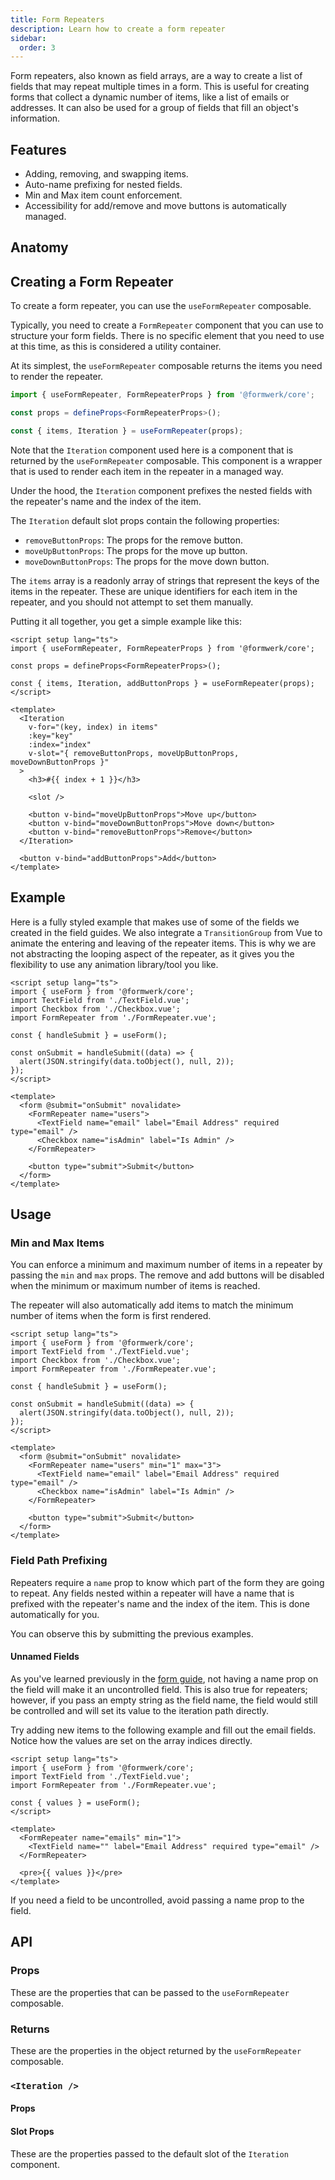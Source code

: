 ```yaml
---
title: Form Repeaters
description: Learn how to create a form repeater
sidebar:
  order: 3
---
```





Form repeaters, also known as field arrays, are a way to create a list of fields that may repeat multiple times in a form. This is useful for creating forms that collect a dynamic number of items, like a list of emails or addresses. It can also be used for a group of fields that fill an object's information.

## Features

- Adding, removing, and swapping items.
- Auto-name prefixing for nested fields.
- Min and Max item count enforcement.
- Accessibility for add/remove and move buttons is automatically managed.

## Anatomy

<AnatomyCanvas>
  <AnatomyRepeater />
</AnatomyCanvas>

## Creating a Form Repeater

To create a form repeater, you can use the `useFormRepeater` composable.

Typically, you need to create a `FormRepeater` component that you can use to structure your form fields. There is no specific element that you need to use at this time, as this is considered a utility container.

At its simplest, the `useFormRepeater` composable returns the items you need to render the repeater.

```ts
import { useFormRepeater, FormRepeaterProps } from '@formwerk/core';

const props = defineProps<FormRepeaterProps>();

const { items, Iteration } = useFormRepeater(props);
```

Note that the `Iteration` component used here is a component that is returned by the `useFormRepeater` composable. This component is a wrapper that is used to render each item in the repeater in a managed way.

Under the hood, the `Iteration` component prefixes the nested fields with the repeater's name and the index of the item.

The `Iteration` default slot props contain the following properties:

- `removeButtonProps`: The props for the remove button.
- `moveUpButtonProps`: The props for the move up button.
- `moveDownButtonProps`: The props for the move down button.

The `items` array is a readonly array of strings that represent the keys of the items in the repeater. These are unique identifiers for each item in the repeater, and you should not attempt to set them manually.

Putting it all together, you get a simple example like this:

```vue
<script setup lang="ts">
import { useFormRepeater, FormRepeaterProps } from '@formwerk/core';

const props = defineProps<FormRepeaterProps>();

const { items, Iteration, addButtonProps } = useFormRepeater(props);
</script>

<template>
  <Iteration
    v-for="(key, index) in items"
    :key="key"
    :index="index"
    v-slot="{ removeButtonProps, moveUpButtonProps, moveDownButtonProps }"
  >
    <h3>#{{ index + 1 }}</h3>

    <slot />

    <button v-bind="moveUpButtonProps">Move up</button>
    <button v-bind="moveDownButtonProps">Move down</button>
    <button v-bind="removeButtonProps">Remove</button>
  </Iteration>

  <button v-bind="addButtonProps">Add</button>
</template>
```

## Example

Here is a fully styled example that makes use of some of the fields we created in the field guides. We also integrate a `TransitionGroup` from Vue to animate the entering and leaving of the repeater items. This is why we are not abstracting the looping aspect of the repeater, as it gives you the flexibility to use any animation library/tool you like.

<MdxRepl preview-size="lg" client:load>

<div slot="!TextField.vue">
  <TextFieldPartial />
</div>

<div slot="!Checkbox.vue">
  <CheckboxPartial />
</div>

<div slot="FormRepeater.vue">
  <RepeaterPartial />
</div>

<div slot="App.vue">

```vue
<script setup lang="ts">
import { useForm } from '@formwerk/core';
import TextField from './TextField.vue';
import Checkbox from './Checkbox.vue';
import FormRepeater from './FormRepeater.vue';

const { handleSubmit } = useForm();

const onSubmit = handleSubmit((data) => {
  alert(JSON.stringify(data.toObject(), null, 2));
});
</script>

<template>
  <form @submit="onSubmit" novalidate>
    <FormRepeater name="users">
      <TextField name="email" label="Email Address" required type="email" />
      <Checkbox name="isAdmin" label="Is Admin" />
    </FormRepeater>

    <button type="submit">Submit</button>
  </form>
</template>
```

</div>

</MdxRepl>

## Usage

### Min and Max Items

You can enforce a minimum and maximum number of items in a repeater by passing the `min` and `max` props. The remove and add buttons will be disabled when the minimum or maximum number of items is reached.

The repeater will also automatically add items to match the minimum number of items when the form is first rendered.

<MdxRepl preview-size="xl" client:load>

<div slot="!TextField.vue">
  <TextFieldPartial />
</div>

<div slot="!Checkbox.vue">
  <CheckboxPartial />
</div>

<div slot="!FormRepeater.vue">
  <RepeaterPartial />
</div>

<div slot="App.vue">

```vue
<script setup lang="ts">
import { useForm } from '@formwerk/core';
import TextField from './TextField.vue';
import Checkbox from './Checkbox.vue';
import FormRepeater from './FormRepeater.vue';

const { handleSubmit } = useForm();

const onSubmit = handleSubmit((data) => {
  alert(JSON.stringify(data.toObject(), null, 2));
});
</script>

<template>
  <form @submit="onSubmit" novalidate>
    <FormRepeater name="users" min="1" max="3">
      <TextField name="email" label="Email Address" required type="email" />
      <Checkbox name="isAdmin" label="Is Admin" />
    </FormRepeater>

    <button type="submit">Submit</button>
  </form>
</template>
```

</div>

</MdxRepl>

### Field Path Prefixing

Repeaters require a `name` prop to know which part of the form they are going to repeat. Any fields nested within a repeater will have a name that is prefixed with the repeater's name and the index of the item. This is done automatically for you.

You can observe this by submitting the previous examples.

#### Unnamed Fields

As you've learned previously in the [form guide](/guides/forms/), not having a name prop on the field will make it an uncontrolled field. This is also true for repeaters; however, if you pass an empty string as the field name, the field would still be controlled and will set its value to the iteration path directly.

Try adding new items to the following example and fill out the email fields. Notice how the values are set on the array indices directly.

<MdxRepl preview-size="xl" client:load>

<div slot="!TextField.vue">
  <TextFieldPartial />
</div>

<div slot="!Checkbox.vue">
  <CheckboxPartial />
</div>

<div slot="!FormRepeater.vue">
  <RepeaterPartial />
</div>

<div slot="App.vue">

```vue
<script setup lang="ts">
import { useForm } from '@formwerk/core';
import TextField from './TextField.vue';
import FormRepeater from './FormRepeater.vue';

const { values } = useForm();
</script>

<template>
  <FormRepeater name="emails" min="1">
    <TextField name="" label="Email Address" required type="email" />
  </FormRepeater>

  <pre>{{ values }}</pre>
</template>
```

</div>

</MdxRepl>

If you need a field to be uncontrolled, avoid passing a name prop to the field.

## API

### Props

These are the properties that can be passed to the `useFormRepeater` composable.

<MdxTableAPI typeName="FormRepeaterProps" />

### Returns

These are the properties in the object returned by the `useFormRepeater` composable.

<MdxTableAPI fnName="useFormRepeater" />

### `<Iteration />`

#### Props

<MdxTableAPI typeName="FormRepeaterIterationProps" />

#### Slot Props

These are the properties passed to the default slot of the `Iteration` component.

<MdxTableAPI typeName="FormRepeaterIterationSlotProps" />
